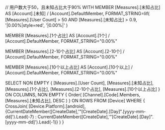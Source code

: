 // 用户数大于50，且未知占比大于90%
WITH MEMBER [Measures].[未知占比] AS
[Account].[未知] / [Account].DefaultMember,
FORMAT_STRING=Iif(
    [Measures].[User Count] > 50 AND [Measures].[未知占比] > 0.9,
    '|0.00%|style=red',
    '|0.00%|'
)

MEMBER [Measures].[1个占比] AS
[Account].[1个] / [Account].DefaultMember,
FORMAT_STRING="0.00%"

MEMBER [Measures].[2-10个占比] AS
[Account].[2-10个] / [Account].DefaultMember,
FORMAT_STRING="0.00%"

MEMBER [Measures].[10个以上占比] AS
[Account].[10个以上] / [Account].DefaultMember,
FORMAT_STRING="0.00%"

SELECT
NON EMPTY {
    [Measures].[User Count],
    [Measures].[未知占比],
    [Measures].[1个占比],
    [Measures].[2-10个占比],
    [Measures].[10个以上占比]
} ON COLUMNS,
NON EMPTY {
    Order(
    	[Channel].[Code].Members,
		[Measures].[未知占比],
		DESC
	)
} ON ROWS
FROM [Device]
WHERE {
    CrossJoin(
        [Device.Platform].[android],
        {CurrentDateMember([CreateDate],'"[CreateDate].[Day]"\.[yyyy-mm-dd]').Lead(-7) : CurrentDateMember([CreateDate],'"[CreateDate].[Day]"\.[yyyy-mm-dd]').Lead(-1)}
    )
}